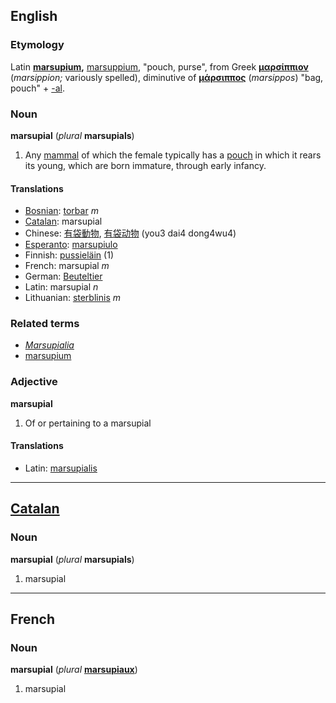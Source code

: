 ==English==
===Etymology===
Latin '''[[marsupium]],''' [[marsuppium]], "pouch, purse", from Greek '''[[μαρσίππιον]]''' (''marsippion;'' variously spelled), diminutive of '''[[μάρσιππος]]''' (''marsippos'') "bag, pouch" + [[-al]].

===Noun===
'''marsupial''' (''plural'' '''marsupials''')

#Any [[mammal]] of which the female typically has a [[pouch]] in which it rears its young, which are born immature, through early infancy.

====Translations====
*[[Bosnian]]: [[torbar]] ''m''
*[[Catalan]]: marsupial
*Chinese: [[有袋動物]], [[有袋动物]] (you3 dai4 dong4wu4)
*[[Esperanto]]: [[marsupiulo]]
*Finnish: [[pussieläin]] (1)
*French: marsupial ''m''
*German: [[Beuteltier]]
*Latin: marsupial ''n''
*Lithuanian: [[sterblinis]] ''m''

===Related terms===
*''[[Marsupialia]]''
*[[marsupium]]

===Adjective===
'''marsupial'''
# Of or pertaining to a marsupial

====Translations====
*Latin: [[marsupialis]]

----
==[[Catalan]]==
===Noun===
'''marsupial''' (''plural'' '''marsupials''')

#marsupial

----
==French==
===Noun===
'''marsupial''' (''plural'' '''[[marsupiaux]]''')

#marsupial